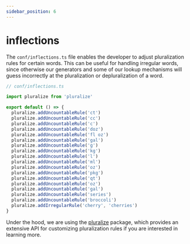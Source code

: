 ```yaml
---
sidebar_position: 6
---
```


# inflections

The `conf/inflections.ts` file enables the developer to adjust pluralization rules for certain words. This can be useful for handling irregular words, since otherwise our generators and some of our lookup mechanisms will guess incorrectly at the pluralization or depluralization of a word.

```ts
// conf/inflections.ts

import pluralize from 'pluralize'

export default () => {
  pluralize.addUncountableRule('ct')
  pluralize.addUncountableRule('cc')
  pluralize.addUncountableRule('c')
  pluralize.addUncountableRule('doz')
  pluralize.addUncountableRule('fl oz')
  pluralize.addUncountableRule('gal')
  pluralize.addUncountableRule('g')
  pluralize.addUncountableRule('kg')
  pluralize.addUncountableRule('l')
  pluralize.addUncountableRule('ml')
  pluralize.addUncountableRule('oz')
  pluralize.addUncountableRule('pkg')
  pluralize.addUncountableRule('qt')
  pluralize.addUncountableRule('oz')
  pluralize.addUncountableRule('gal')
  pluralize.addUncountableRule('series')
  pluralize.addUncountableRule('broccoli')
  pluralize.addIrregularRule('cherry', 'cherries')
}
```

Under the hood, we are using the [pluralize](https://www.npmjs.com/package/pluralize) package, which provides an extensive API for customizing pluralization rules if you are interested in learning more.
